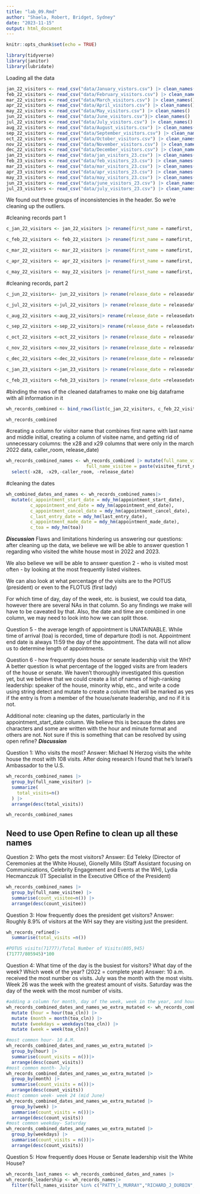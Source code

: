 ```yaml
---
title: "lab_09.Rmd"
author: "Shaela, Robert, Bridget, Sydney"
date: "2023-11-15"
output: html_document
---
```


```r
knitr::opts_chunk$set(echo = TRUE)
```

```r
library(tidyverse)
library(janitor)
library(lubridate)
```

Loading all the data
```r
jan_22_visitors <- read_csv("data/January_vistors.csv") |> clean_names()
feb_22_visitors <- read_csv("data/February_visitors.csv") |> clean_names()
mar_22_visitors <- read_csv("data/March_visitors.csv") |> clean_names()
apr_22_visitors <- read_csv("data/April_visitors.csv") |> clean_names()
may_22_visitors <- read_csv("data/May_visitors.csv") |> clean_names()
jun_22_visitors <- read_csv("data/June_visitors.csv")|> clean_names()
jul_22_visitors <- read_csv("data/July_visitors.csv") |> clean_names()
aug_22_visitors <- read_csv("data/August_visitors.csv") |> clean_names()
sep_22_visitors <- read_csv("data/September_visitors.csv") |> clean_names()
oct_22_visitors <- read_csv("data/October_visitors.csv") |> clean_names()
nov_22_visitors <- read_csv("data/November_visitors.csv") |> clean_names()
dec_22_visitors <- read_csv("data/December_visitors.csv") |> clean_names()
jan_23_visitors <- read_csv("data/jan_visitors_23.csv") |> clean_names()
feb_23_visitors <- read_csv("data/feb_visitors_23.csv") |> clean_names()
mar_23_visitors <- read_csv("data/mar_visitors_23.csv") |> clean_names()
apr_23_visitors <- read_csv("data/apr_visitors_23.csv") |> clean_names()
may_23_visitors <- read_csv("data/may_visitors_23.csv") |> clean_names()
jun_23_visitors <- read_csv("data/june_visitors_23.csv") |> clean_names()
jul_23_visitors <- read_csv("data/july_visitors_23.csv") |> clean_names()

```

We found out three groups of inconsistencies in the header. So we're cleaning up the outliers.

#cleaning records part 1
```r
c_jan_22_visitors <- jan_22_visitors |> rename(first_name = namefirst, last_name = namelast, middle_initial = namemid, appointment_made_date = appt_made_date, appointment_start_date = appt_start_date, appointment_end_date = appt_end_date, appointment_cancel_date = appt_cancel_date, last_updated_by = last_updatedby, last_entry_date = lastentrydate,  visitee_last_name = visitee_namelast, visitee_first_name = visitee_namefirst, meeting_location = meeting_loc, caller_last_name = caller_name_last,  caller_first_name = caller_name_first, release_date = releasedate)
```

```r
c_feb_22_visitors <- feb_22_visitors |> rename(first_name = namefirst, last_name = namelast, middle_initial = namemid, appointment_made_date = appt_made_date, appointment_start_date = appt_start_date, appointment_end_date = appt_end_date, appointment_cancel_date = appt_cancel_date, last_updated_by = last_updatedby, last_entry_date = lastentrydate,  visitee_last_name = visitee_namelast, visitee_first_name = visitee_namefirst, meeting_location = meeting_loc, caller_last_name = caller_name_last,  caller_first_name = caller_name_first, release_date = releasedate)
```

```r
c_mar_22_visitors <- mar_22_visitors |> rename(first_name = namefirst, last_name = namelast, middle_initial = namemid, appointment_made_date = appt_made_date, appointment_start_date = appt_start_date, appointment_end_date = appt_end_date, appointment_cancel_date = appt_cancel_date, last_updated_by = last_updatedby, last_entry_date = lastentrydate,  visitee_last_name = visitee_namelast, visitee_first_name = visitee_namefirst, meeting_location = meeting_loc, caller_last_name = caller_name_last,  caller_first_name = caller_name_first, release_date = releasedate)
```

```r
c_apr_22_visitors <- apr_22_visitors |> rename(first_name = namefirst, last_name = namelast, middle_initial = namemid, appointment_made_date = appt_made_date, appointment_start_date = appt_start_date, appointment_end_date = appt_end_date, appointment_cancel_date = appt_cancel_date, last_updated_by = last_updatedby, last_entry_date = lastentrydate,  visitee_last_name = visitee_namelast, visitee_first_name = visitee_namefirst, meeting_location = meeting_loc, caller_last_name = caller_name_last,  caller_first_name = caller_name_first, release_date = releasedate)
```

```r
c_may_22_visitors <- may_22_visitors |> rename(first_name = namefirst, last_name = namelast, middle_initial = namemid, appointment_made_date = appt_made_date, appointment_start_date = appt_start_date, appointment_end_date = appt_end_date, appointment_cancel_date = appt_cancel_date, last_updated_by = last_updatedby, last_entry_date = lastentrydate,  visitee_last_name = visitee_namelast, visitee_first_name = visitee_namefirst, meeting_location = meeting_loc, caller_last_name = caller_name_last,  caller_first_name = caller_name_first, release_date = releasedate)
```

#cleaning records, part 2
```r
c_jun_22_visitors<- jun_22_visitors |> rename(release_date = releasedate)

c_jul_22_visitors <-jul_22_visitors |> rename(release_date = releasedate)

c_aug_22_visitors <-aug_22_visitors|> rename(release_date = releasedate)

c_sep_22_visitors <-sep_22_visitors|> rename(release_date = releasedate)

c_oct_22_visitors <-oct_22_visitors |> rename(release_date = releasedate)

c_nov_22_visitors <-nov_22_visitors |> rename(release_date = releasedate)

c_dec_22_visitors <-dec_22_visitors |> rename(release_date = releasedate)

c_jan_23_visitors <-jan_23_visitors |> rename(release_date = releasedate)

c_feb_23_visitors <-feb_23_visitors |> rename(release_date =releasedate)
```

#binding the rows of the cleaned dataframes to make one big dataframe with all information in it
```r
wh_records_combined <- bind_rows(list(c_jan_22_visitors, c_feb_22_visitors, c_mar_22_visitors, c_apr_22_visitors, c_may_22_visitors, c_jun_22_visitors, c_jul_22_visitors, c_aug_22_visitors, c_sep_22_visitors, c_oct_22_visitors, c_nov_22_visitors, c_dec_22_visitors, c_jan_23_visitors, c_feb_23_visitors, may_23_visitors, apr_23_visitors, may_23_visitors, jun_23_visitors, jul_23_visitors))

wh_records_combined
```

#creating a column for visitor name that combines first name with last name and middle initial, creating a column of visitee name, and getting rid of unnecessary columns: the x28 and x29 columns that were only in the march 2022 data, caller_room, release_date)
```r
wh_records_combined_names <- wh_records_combined |> mutate(full_name_visitor = paste(first_name, middle_initial, last_name, sep = '_'),
                              full_name_visitee = paste(visitee_first_name, visitee_last_name, sep = '_'))|>
  select(-x28, -x29,-caller_room, -release_date)
```

#cleaning the dates
```r
wh_combined_dates_and_names <- wh_records_combined_names|>
  mutate(c_appointment_start_date = mdy_hm(appointment_start_date), 
         c_appointment_end_date = mdy_hm(appointment_end_date),
         c_appointment_cancel_date = mdy_hm(appointment_cancel_date), 
         c_last_entry_date = mdy_hm(last_entry_date),
         c_appointment_made_date = mdy_hm(appointment_made_date), 
         c_toa = mdy_hm(toa))

```
***Discussion*** 
Flaws and limitations hindering us answering our questions: after cleaning up the data, we believe we will be able to answer question 1 regarding who visited the white house most in 2022 and 2023. 

We also believe we will be able to answer question 2 - who is visited most often - by looking at the most frequently listed visitees. 

We can also look at what percentage of the visits are to the POTUS (president) or even to the FLOTUS (first lady)

For which time of day, day of the week, etc. is busiest, we could toa data, however there are several NAs in that column. So any findings we make will have to be caveated by that. Also, the date and time are combined in one column, we may need to look into how we can split those. 

Question 5 - the average length of appointment is UNATAINABLE. While time of arrival (toa) is recorded, time of departure (tod) is not. Appointment end date is always 11:59 the day of the appointment. The data will not allow us to determine length of appointments. 

Question 6 - how frequently does house or senate leadership visit the WH? A better question is what percentage of the logged visits are from leaders of the house or senate. We haven't thoroughly investigated this question yet, but we believe that we could create a list of names of high-ranking leadership: speaker of the house, minority whip, etc., and write a code using string detect and mutate to create a column that will be marked as yes if the entry is from a member of the house/senate leadership, and no if it is not. 

Additional note: cleaning up the dates, particularly in the appointment_start_date column. We believe this is because the dates are characters and some are written with the hour and minute format and others are not. Not sure if this is something that can be resolved by using open refine? 
***Discussion***


Question 1: Who visits the most? 
Answer: Michael N Herzog visits the white house the most with 108 visits. After doing research I found that he's Israel's Ambassador to the U.S.
```r
wh_records_combined_names |>
  group_by(full_name_visitor) |>
  summarize(
    total_visits=n()
  ) |>
  arrange(desc(total_visits))

wh_records_combined_names
```

## Need to use Open Refine to clean up all these names ##
Question 2: Who gets the most visitors?
Answer: Ed Teleky (Director of Ceremonies at the White House), Gionelly Mills (Staff Assistant focusing on Communications, Celebrity Engagement and Events at the WH), Lydia Hecmanczuk (IT Specialist in the Executive Office of the President)
```r
wh_records_combined_names |>
  group_by(full_name_visitee) |>
  summarise(count_visitee=n()) |>
  arrange(desc(count_visitee))
```

Question 3: How frequently does the president get visitors?
Answer: Roughly 8.9% of visitors at the WH say they are visiting just the president.
```r
wh_records_refined|>
  summarise(total_visits =n())

#POTUS visits(71777)/Total Number of Visits(805,945)
(71777/805945)*100
```

Question 4: What time of the day is the busiest for visitors? What day of the week? Which week of the year? (2022 = complete year)
Answer: 10 a.m. received the most number os visits. July was the month with the most visits. Week 26 was the week with the greatest amount of visits. Saturday was the day of the week with the most number of visits. 
```r
#adding a column for month, day of the week, week in the year, and hour in the day
wh_records_combined_dates_and_names_wo_extra_mutated <- wh_records_combined_dates_and_names_wo_extra |>
  mutate (hour = hour(toa_cln)) |>
  mutate (month = month(toa_cln)) |>
  mutate (weekdays = weekdays(toa_cln)) |>
  mutate (week = week(toa_cln))

#most common hour- 10 A.M.
wh_records_combined_dates_and_names_wo_extra_mutated |>
  group_by(hour) |>
  summarise(count_visits = n())|>
  arrange(desc(count_visits))
#most common month- July 
wh_records_combined_dates_and_names_wo_extra_mutated |>
  group_by(month) |>
  summarise(count_visits = n())|>
  arrange(desc(count_visits))
#most common week- week 24 (mid June)
wh_records_combined_dates_and_names_wo_extra_mutated |>
  group_by(week) |>
  summarise(count_visits = n())|>
  arrange(desc(count_visits))
#most common weekday- Saturday
wh_records_combined_dates_and_names_wo_extra_mutated |>
  group_by(weekdays) |>
  summarise(count_visits = n())|>
  arrange(desc(count_visits))
```

Question 5: How frequently does House or Senate leadership visit the White House?

```r
wh_records_last_names <- wh_records_combined_dates_and_names |>
wh_records_leadership <- wh_records_names|>
  filter(full_names_visitor %in% c("PATTY_L_MURRAY","RICHARD_J_DURBIN","CHARLES_N_SCHUMER","ELIZABETH_N_WARREN","MARK_R_WARNER","ADDISON_M_MCCONNELL","JOHN_R_THUNE","KATHERINE_C_PHILLIPSBARRASSO","SHELLEY_M_CAPITO", "STEVE_J_SCALISE","HAKEEM_N_JEFFRIES","KATHERINE_M_CLARK","PETER_R_AGUILAR", "JAMES_E_CLYBURN","JAMES_M_JOHNSON","EMMER","STEFANIK", "PALMER"))


```